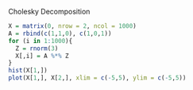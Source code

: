 
Cholesky Decomposition
```r
X = matrix(0, nrow = 2, ncol = 1000)
A = rbind(c(1,1,0), c(1,0,1))
for (i in 1:1000){
  Z = rnorm(3)
  X[,i] = A %*% Z
}
hist(X[1,])
plot(X[1,], X[2,], xlim = c(-5,5), ylim = c(-5,5))
```
